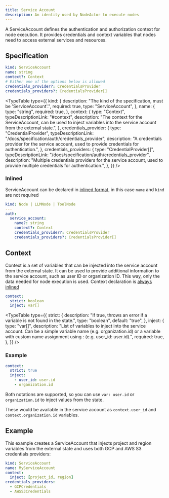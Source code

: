 ```yaml
---
title: Service Account
description: An identity used by NodeActor to execute nodes
---
```


A ServiceAccount defines the authentication and authorization context for node execution. It provides credentials and context variables that nodes need to access external services and resources.

## Specification

```yaml
kind: ServiceAccount
name: string
context?: Context
# Either one of the options below is allowed
credentials_provider?: CredentialsProvider
credentials_providers?: CredentialsProvider[]
```


<TypeTable
  type={{
    kind: {
      description: "The kind of the specification, must be 'ServiceAccount'.",
      required: true,
      type: "ServiceAccount",
    },
    name: {
      type: "string",
      required: true,
    },
    context: {
      type: "Context",
      typeDescriptionLink: "#context",
      description:
        "The context for the ServiceAccount, can be used to inject variables into the service account from the external state.",
    },
    credentials_provider: {
      type: "CredentialProvider",
      typeDescriptionLink: "/docs/specification/auth/credentials_provider",
      description:
        "A credentials provider for the service account, used to provide credentials for authentication.",
    },
    credentials_providers: {
      type: "CredentialProvider[]",
      typeDescriptionLink: "/docs/specification/auth/credentials_provider",
      description:
        "Multiple credentials providers for the service account, used to provide multiple credentials for authentication.",
    },
  }}
/>

### Inlined

ServiceAccount can be declared in [inlined format](/docs/specification/internal_types#inlinedtype), in this case `name` and `kind` are not required

```yaml
kind: Node | LLMNode | ToolNode
---
auth:
  service_account:
    name?: string
    context?: Context
    credentials_provider?: CredentialsProvider
    credentials_providers?: CredentialsProvider[]
```

## Context

Context is a set of variables that can be injected into the service account from the external state. It can be used to provide additional information to the service account, such as user ID or organization ID. This way, only the data needed for node execution is used. Context declaration is [always inlined](/docs/specification/internal_types#inlinedtype)

```yaml
context:
  strict: boolean
  inject: var[]
```

<TypeTable
  type={{
    strict: {
      description:
        "If true, throws an error if a variable is not found in the state.",
      type: "boolean",
      default: "true",
    },
    inject: {
      type: "var[]",
      description:
        "List of variables to inject into the service account. Can be a simple variable name (e.g. organization.id) or a variable with custom name assignment using : (e.g. user_id: user.id).",
      required: true,
    },
  }}
/>

### Example

```yaml
context:
  strict: true
  inject:
    - user_id: user.id
    - organization.id
```

Both notations are supported, so you can use `var: user.id` or `organization.id` to inject values from the state.

These would be available in the service account as `context.user_id` and `context.organization.id` variables.

## Example

This example creates a ServiceAccount that injects project and region variables from the external state and uses both GCP and AWS S3 credentials providers:

```yaml title="yaml"
kind: ServiceAccount
name: MyServiceAccount
context:
  inject: [project_id, region]
credentials_providers:
  - GCPCredentials
  - AWSS3Credentials
```
